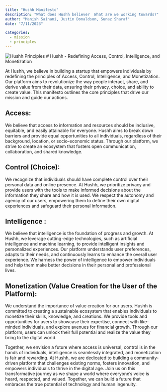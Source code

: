 ```yaml
---
title: "Hushh Manifesto"
description: "What does Hushh believe?  What are we working towards?"
author: "Manish Sainani, Justin Donaldson, Sunaz Sharaf"
date: "7/11/2023"

categories:
  - mission
  - principles
---
```


![Hushh Principles](images/omgjjd_A_scientist_writing_a_set_of_core_principles_for_an_AI_07bc5c5e-e3d4-447a-80e3-8401f4767591.png)
# Hushh - Redefining Access, Control, Intelligence, and Monetization

At Hushh, we believe in building a startup that empowers individuals by redefining the principles of Access, Control, Intelligence, and Monetization. Our platform aims to revolutionize the way people interact, share, and derive value from their data, ensuring their privacy, choice, and ability to create value. This manifesto outlines the core principles that drive our mission and guide our actions.

## Access:
We believe that access to information and resources should be inclusive, equitable, and easily attainable for everyone. Hushh aims to break down barriers and provide equal opportunities to all individuals, regardless of their background, location, or socio-economic status. Through our platform, we strive to create an ecosystem that fosters open communication, collaboration, and shared knowledge.

## Control (Choice):
We recognize that individuals should have complete control over their personal data and online presence. At Hushh, we prioritize privacy and provide users with the tools to make informed decisions about the information they share and how it is used. We respect the autonomy and agency of our users, empowering them to define their own digital experiences and safeguard their personal information.

## Intelligence :
We believe that intelligence is the foundation of progress and growth. At Hushh, we leverage cutting-edge technologies, such as artificial intelligence and machine learning, to provide intelligent insights and personalized experiences. Our platform understands user preferences, adapts to their needs, and continuously learns to enhance the overall user experience. We harness the power of intelligence to empower individuals and help them make better decisions in their personal and professional lives.

## Monetization (Value Creation for the User of the Platform):
We understand the importance of value creation for our users. Hushh is committed to creating a sustainable ecosystem that enables individuals to monetize their skills, knowledge, and creations. We provide tools and opportunities for users to showcase their expertise, connect with like-minded individuals, and explore avenues for financial growth. Through our platform, users can unlock their full potential and realize the value they bring to the digital world.

Together, we envision a future where access is universal, control is in the hands of individuals, intelligence is seamlessly integrated, and monetization is fair and rewarding. At Hushh, we are dedicated to building a community-driven platform that challenges existing norms, fosters innovation, and empowers individuals to thrive in the digital age. Join us on this transformative journey as we shape a world where everyone's voice is heard, respected, and valued. Together, we can build a future that embraces the true potential of technology and human ingenuity.
